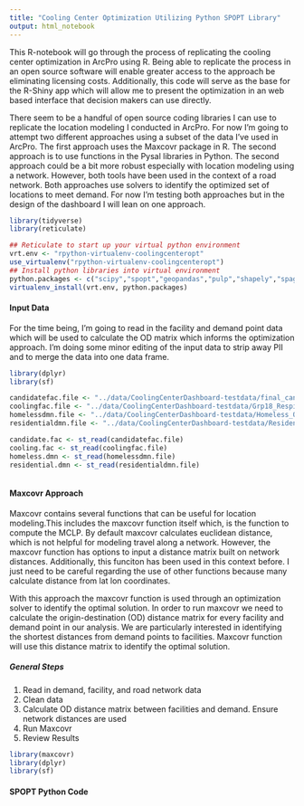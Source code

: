 ```yaml
---
title: "Cooling Center Optimization Utilizing Python SPOPT Library"
output: html_notebook
---
```


This R-notebook will go through the process of replicating the cooling center optimization in ArcPro using R. Being able to replicate the process in an open source software will enable greater access to the approach be eliminating licensing costs. Additionally, this code will serve as the base for the R-Shiny app which will allow me to present the optimization in an web based interface that decision makers can use directly. 

There seem to be a handful of open source coding libraries I can use to replicate the location modeling I conducted in ArcPro. For now I'm going to attempt two different approaches using a subset of the data I've used in ArcPro. The first approach uses the Maxcovr package in R. The second approach is to use functions in the Pysal libraries in Python. The second approach could be a bit more robust especially with location modeling using a network. However, both tools have been used in the context of a road network. Both approaches use solvers to identify the optimized set of locations to meet demand. For now I'm testing both approaches but in the design of the dashboard I will lean on one approach. 


```r
library(tidyverse)
library(reticulate)

## Reticulate to start up your virtual python environment
vrt.env <- "rpython-virtualenv-coolingcenteropt"
use_virtualenv("rpython-virtualenv-coolingcenteropt")
## Install python libraries into virtual environment
python.packages <- c("scipy","spopt","geopandas","pulp","shapely","spaghetti")
virtualenv_install(vrt.env, python.packages)

```

#### Input Data

For the time being, I'm going to read in the facility and demand point data which will be used to calculate the OD matrix which informs the optimization approach. I'm doing some minor editing of the input data to strip away PII and to merge the data into one data frame.
```r

library(dplyr)
library(sf)

candidatefac.file <- "../data/CoolingCenterDashboard-testdata/final_candidate_sites2024PhxUrbanCoresub.shp"
coolingfac.file <- "../data/CoolingCenterDashboard-testdata/Grp18_RespiteCoolingCenters2024_PhxUrbanCoreSub.shp"
homelessdmn.file <- "../data/CoolingCenterDashboard-testdata/Homeless_Outreach_PhxUrbanCoreSub.shp"
residentialdmn.file <- "../data/CoolingCenterDashboard-testdata/Residential_Parcel_Sample_PhxUrbanCoreSub.shp"

candidate.fac <- st_read(candidatefac.file)
cooling.fac <- st_read(coolingfac.file)
homeless.dmn <- st_read(homelessdmn.file)
residential.dmn <- st_read(residentialdmn.file)



```

#### Maxcovr Approach 

Maxcovr contains several functions that can be useful for location modeling.This includes the maxcovr function itself which, is the function to compute the MCLP. By default maxcovr calculates euclidean distance, which is not helpful for modeling travel along a network. However, the maxcovr function has options to input a distance matrix built on network distances. Additionally, this funciton has been used in this context before. I just need to be careful regarding the use of other functions because many calculate distance from lat lon coordinates. 

With this approach the maxcovr function is used through an optimization solver to identify the optimal solution. In order to run maxcovr we need to calculate the origin-destination (OD) distance matrix for every facility and demand point in our analysis. We are particularly interested in identifying the shortest distances from demand points to facilities. Maxcovr function will use this distance matrix to identify the optimal solution.

##### General Steps
1. Read in demand, facility, and road network data
2. Clean data
3. Calculate OD distance matrix between facilities and demand. Ensure network distances are used
4. Run Maxcovr 
5. Review Results

```r
library(maxcovr)
library(dplyr)
library(sf)


```


#### SPOPT Python Code
```r

```

